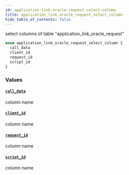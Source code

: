 ```yaml
---
id: application-link-oracle-request-select-column
title: application_link_oracle_request_select_column
hide_table_of_contents: false
---
```



select columns of table "application_link_oracle_request"

```graphql
enum application_link_oracle_request_select_column {
  call_data
  client_id
  request_id
  script_id
}
```


### Values

#### [`call_data`](#)

column name


#### [`client_id`](#)

column name


#### [`request_id`](#)

column name


#### [`script_id`](#)

column name




